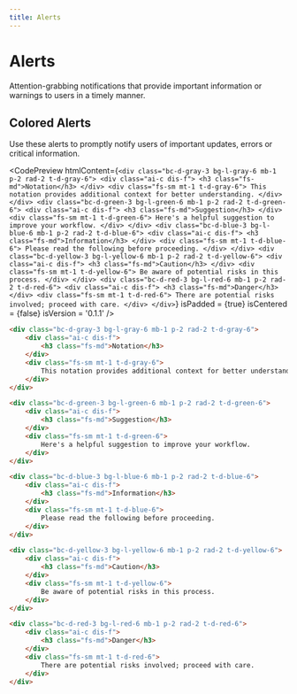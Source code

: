 ```yaml
---
title: Alerts
---
```



# Alerts

Attention-grabbing notifications that provide important information or warnings to users in a timely manner.

## Colored Alerts

Use these alerts to promptly notify users of important updates, errors or critical information.

<CodePreview
  htmlContent={`
    <div class="bc-d-gray-3 bg-l-gray-6 mb-1 p-2 rad-2 t-d-gray-6">
        <div class="ai-c dis-f">
            <h3 class="fs-md">Notation</h3>
        </div>
        <div class="fs-sm mt-1 t-d-gray-6">
            This notation provides additional context for better understanding.
        </div>
    </div>
    <div class="bc-d-green-3 bg-l-green-6 mb-1 p-2 rad-2 t-d-green-6">
        <div class="ai-c dis-f">
            <h3 class="fs-md">Suggestion</h3>
        </div>
        <div class="fs-sm mt-1 t-d-green-6">
            Here's a helpful suggestion to improve your workflow.
        </div>
    </div>
    <div class="bc-d-blue-3 bg-l-blue-6 mb-1 p-2 rad-2 t-d-blue-6">
        <div class="ai-c dis-f">
            <h3 class="fs-md">Information</h3>
        </div>
        <div class="fs-sm mt-1 t-d-blue-6">
            Please read the following before proceeding.
        </div>
    </div>
    <div class="bc-d-yellow-3 bg-l-yellow-6 mb-1 p-2 rad-2 t-d-yellow-6">
        <div class="ai-c dis-f">
            <h3 class="fs-md">Caution</h3>
        </div>
        <div class="fs-sm mt-1 t-d-yellow-6">
            Be aware of potential risks in this process.
        </div>
    </div>
    <div class="bc-d-red-3 bg-l-red-6 mb-1 p-2 rad-2 t-d-red-6">
        <div class="ai-c dis-f">
            <h3 class="fs-md">Danger</h3>
        </div>
        <div class="fs-sm mt-1 t-d-red-6">
            There are potential risks involved; proceed with care.
        </div>
    </div>
  `}
  isPadded = {true}
  isCentered = {false}
  isVersion = '0.1.1'
/>

```html
<div class="bc-d-gray-3 bg-l-gray-6 mb-1 p-2 rad-2 t-d-gray-6">
    <div class="ai-c dis-f">
        <h3 class="fs-md">Notation</h3>
    </div>
    <div class="fs-sm mt-1 t-d-gray-6">
        This notation provides additional context for better understanding.
    </div>
</div>

<div class="bc-d-green-3 bg-l-green-6 mb-1 p-2 rad-2 t-d-green-6">
    <div class="ai-c dis-f">
        <h3 class="fs-md">Suggestion</h3>
    </div>
    <div class="fs-sm mt-1 t-d-green-6">
        Here's a helpful suggestion to improve your workflow.
    </div>
</div>

<div class="bc-d-blue-3 bg-l-blue-6 mb-1 p-2 rad-2 t-d-blue-6">
    <div class="ai-c dis-f">
        <h3 class="fs-md">Information</h3>
    </div>
    <div class="fs-sm mt-1 t-d-blue-6">
        Please read the following before proceeding.
    </div>
</div>

<div class="bc-d-yellow-3 bg-l-yellow-6 mb-1 p-2 rad-2 t-d-yellow-6">
    <div class="ai-c dis-f">
        <h3 class="fs-md">Caution</h3>
    </div>
    <div class="fs-sm mt-1 t-d-yellow-6">
        Be aware of potential risks in this process.
    </div>
</div>

<div class="bc-d-red-3 bg-l-red-6 mb-1 p-2 rad-2 t-d-red-6">
    <div class="ai-c dis-f">
        <h3 class="fs-md">Danger</h3>
    </div>
    <div class="fs-sm mt-1 t-d-red-6">
        There are potential risks involved; proceed with care.
    </div>
</div>
```